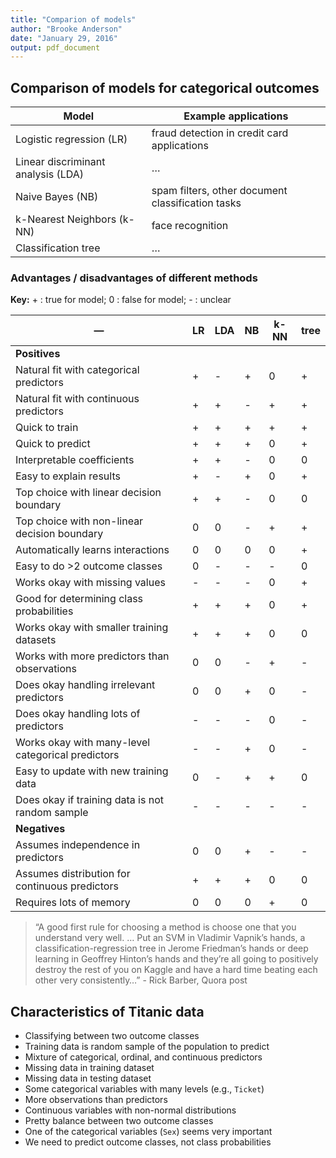 ```yaml
---
title: "Comparion of models"
author: "Brooke Anderson"
date: "January 29, 2016"
output: pdf_document
---
```


## Comparison of models for categorical outcomes


Model  | Example applications
------ | ----------------
Logistic regression (LR) | fraud detection in credit card applications
Linear discriminant analysis (LDA) | ...
Naive Bayes (NB) | spam filters, other document classification tasks
k-Nearest Neighbors (k-NN) | face recognition
Classification tree | ...

### Advantages / disadvantages of different methods

**Key:** + : true for model; 0 : false for model; - : unclear

---  | LR | LDA | NB | k-NN | tree 
------------- | ------------- | ---- | -------| ---------| ---
**Positives** |  |  | | |
Natural fit with categorical predictors | + | - | + | 0 | +
Natural fit with continuous predictors | + | + | - | + | +
Quick to train | + | +  | + | + | +
Quick to predict | + | + | + | 0 | +
Interpretable coefficients | + | + | - | 0 | 0
Easy to explain results | + | - | + | 0 | + 
Top choice with linear decision boundary | + | + | - | 0 | 0
Top choice with non-linear decision boundary | 0 | 0 | - | + | +
Automatically learns interactions | 0 | 0 | 0 | 0 | +
Easy to do >2 outcome classes | 0 | - | - | - | 0
Works okay with missing values | - | - | - | 0 | +
Good for determining class probabilities | + | + | +  | 0 | +
Works okay with smaller training datasets | + | + | + | 0 | 0
Works with more predictors than observations | 0 | 0  | - | + | - 
Does okay handling irrelevant predictors | 0  | 0 | + | 0 | -
Does okay handling lots of predictors | - | - | - | 0 | -
Works okay with many-level categorical predictors | - | - | + | 0 | -
Easy to update with new training data | 0 | - | + | + | 0
Does okay if training data is not random sample | - | - | - | - | -
**Negatives** |  |  | | |
Assumes independence in predictors | 0 | 0 | + | - | - 
Assumes distribution for continuous predictors | + | + | + | 0 | 0
Requires lots of memory | 0 | 0 | 0 | + | 0

> "A good first rule for choosing a method is choose one that you understand very well. ...  Put an SVM in Vladimir Vapnik's hands, a classification-regression tree in Jerome Friedman's hands or deep learning in Geoffrey Hinton's hands and they're all going to positively destroy the rest of you on Kaggle and have a hard time beating each other very consistently..." - Rick Barber, Quora post

## Characteristics of Titanic data

- Classifying between two outcome classes
- Training data is random sample of the population to predict
- Mixture of categorical, ordinal, and continuous predictors
- Missing data in training dataset
- Missing data in testing dataset
- Some categorical variables with many levels (e.g., `Ticket`)
- More observations than predictors
- Continuous variables with non-normal distributions
- Pretty balance between two outcome classes
- One of the categorical variables (`Sex`) seems very important
- We need to predict outcome classes, not class probabilities